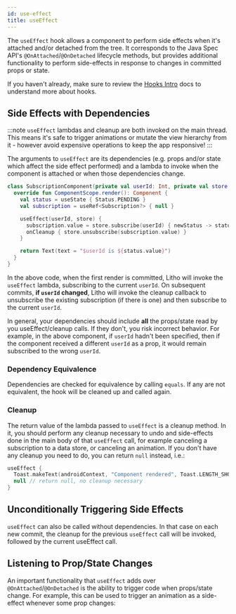 ```yaml
---
id: use-effect
title: useEffect
---
```



The `useEffect` hook allows a component to perform side effects when it's attached and/or detached from the tree. It corresponds to the Java Spec API's `@OnAttached`/`@OnDetached` lifecycle methods, but provides additional functionality to perform side-effects in response to changes in committed props or state.

If you haven't already, make sure to review the [Hooks Intro](hooks-intro.mdx) docs to understand more about hooks.

## Side Effects with Dependencies

:::note
`useEffect` lambdas and cleanup are both invoked on the main thread. This means it's safe to trigger animations or mutate the view hierarchy from it - however avoid expensive operations to keep the app responsive!
:::

The arguments to `useEffect` are its dependencies (e.g. props and/or state which affect the side effect performed) and a lambda to invoke when the component is attached or when those dependencies change.

```kotlin
class SubscriptionComponent(private val userId: Int, private val store: StatusStore) : KComponent() {
  override fun ComponentScope.render(): Component {
    val status = useState { Status.PENDING }
    val subscription = useRef<Subscription?> { null }

    useEffect(userId, store) {
      subscription.value = store.subscribe(userId) { newStatus -> status.update(newStatus) }
      onCleanup { store.unsubscribe(subscription.value) }
    }

    return Text(text = "$userId is ${status.value}")
  }
}
```

In the above code, when the first render is committed, Litho will invoke the `useEffect` lambda, subscribing to the current `userId`. On subsequent commits, **if `userId` changed**, Litho will invoke the cleanup callback to unsubscribe the existing subscription (if there is one) and then subscribe to the current `userId`.

In general, your dependencies should include **all** the props/state read by you useEffect/cleanup calls. If they don't, you risk incorrect behavior. For example, in the above component, if `userId` hadn't been specified, then if the component received a different `userId` as a prop, it would remain subscribed to the wrong `userId`.

### Dependency Equivalence

Dependencies are checked for equivalence by calling `equals`. If any are not equivalent, the hook will be cleaned up and called again.

### Cleanup

The return value of the lambda passed to `useEffect` is a cleanup method. In it, you should perform any cleanup necessary to undo and side-effects done in the main body of that `useEffect` call, for example canceling a subscription to a data store, or canceling an animation. If you don't have any cleanup you need to do, you can return `null` instead, i.e.:

```kotlin
useEffect {
  Toast.makeText(androidContext, "Component rendered", Toast.LENGTH_SHORT).show()
  null // return null, no cleanup necessary
}
```

## Unconditionally Triggering Side Effects

`useEffect` can also be called without dependencies. In that case on each new commit, the cleanup for the previous `useEffect` call will be invoked, followed by the current useEffect call.

## Listening to Prop/State Changes

An important functionality that `useEffect` adds over `@OnAttached`/`@OnDetached` is the ability to trigger code when props/state change. For example, this can be used to trigger an animation as a side-effect whenever some prop changes:

```kotlin file=sample/src/main/java/com/facebook/samples/litho/kotlin/animations/animatedcounter/AnimatedCounter.kt start=start_example end=end_example
```
